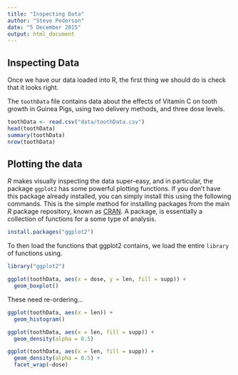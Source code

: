 ```yaml
---
title: "Inspecting Data"
author: "Steve Pederson"
date: "5 December 2015"
output: html_document
---
```


## Inspecting Data

Once we have our data loaded into R, the first thing we should do is check that it looks right.

The `toothData` file contains data about the effects of Vitamin C on tooth growth in Guinea Pigs, using two delivery methods, and three dose levels.

```r
toothData <- read.csv("data/toothData.csv")
head(toothData)
summary(toothData)
nrow(toothData)
```

## Plotting the data

*R* makes visually inspecting the data super-easy, and in particular, the package `ggplot2` has some powerful plotting functions.
If you don't have this package already installed, you can simply install this using the following commands.
This is the simple method for installing packages from the main *R* package repository, known as [CRAN](https://cran.r-project.org/).
A package, is essentially a collection of functions for a some type of analysis.

```r
install.packages("ggplot2")
```

To then load the functions that ggplot2 contains, we load the entire `library` of functions using.

```r
library("ggplot2")
```

```r
ggplot(toothData, aes(x = dose, y = len, fill = supp)) +
  geom_boxplot()
```

These need re-ordering...

```r
ggplot(toothData, aes(x = len)) +
  geom_histogram()
```

```r
ggplot(toothData, aes(x = len, fill = supp)) +
  geom_density(alpha = 0.5)
```


```r
ggplot(toothData, aes(x = len, fill = supp)) +
  geom_density(alpha = 0.5) +
  facet_wrap(~dose)
```